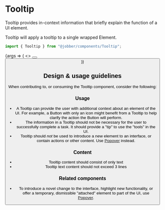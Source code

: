 
# Tooltip

<Meta title="Components/Tooltip" component={Tooltip} />

Tooltip provides in-context information that briefly explain the function of a
UI element.

Tooltip will apply a tooltip to a single wrapped Element.

```ts
import { Tooltip } from "@jobber/components/Tooltip";
```

<Canvas>
  <Story
    name="Tooltip"
    args={{
      message: "tis a button",
    }}
  >
    {args => (
      <>
        <Tooltip {...args}>
          <Button label="Hover On Me" />
        </Tooltip>
        <Tooltip {...args}>
          <Button label="Hover On Me Too" />
        </Tooltip>
      </>
    )}
  </Story>
</Canvas>

<ArgsTable of={Tooltip} story="Tooltip" />

## Design & usage guidelines

When contributing to, or consuming the Tooltip component, consider the
following:

### Usage

- A Tooltip can provide the user with additional context about an element of the
  UI. For example, a Button with only an icon might benefit from a Tooltip to
  help clarify the action the Button will perform.
- The information in a Tooltip should not be necessary for the user to
  successfully complete a task. It should provide a "tip" to use the "tools" in
  the UI.
- Tooltip should _not_ be used to introduce a new element to an interface, or
  contain actions or other content. Use
  [Popover](https://atlantis.getjobber.com/components/popover) instead.

### Content

- Tooltip content should consist of only text
- Tooltip text content should not exceed 3 lines

### Related components

- To introduce a novel change to the interface, highlight new functionality, or
  offer a temporary, dismissible "attached" element to part of the UI, use
  [Popover](https://atlantis.getjobber.com/components/popover).
